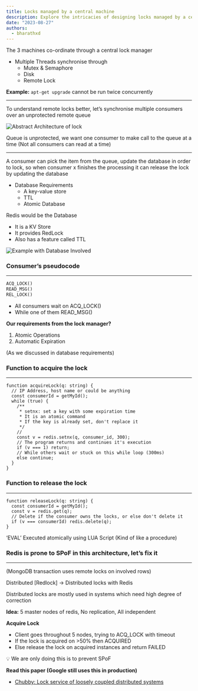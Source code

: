 ```yaml
---
title: Locks managed by a central machine
description: Explore the intricacies of designing locks managed by a central machine in this insightful content. Learn about coordination, remote locks, database integration with Redis, and overcoming potential single points of failure for robust lock management.
date: "2023-08-27"
authors:
  - bharathxd
---
```


The 3 machines co-ordinate through a central lock manager

- Multiple Threads synchronise through
  - Mutex & Semaphore
  - Disk
  - Remote Lock

**Example:** `apt-get upgrade` cannot be run twice concurrently

---

To understand remote locks better, let’s synchronise multiple consumers over an unprotected remote queue

![Abstract Architecture of lock](https://bharath-lakshman-kumar.s3.ap-south-1.amazonaws.com/Locks/abstract-lock.png)

Queue is unprotected, we want one consumer to make call to the queue at a time (Not all consumers can read at a time)

---

A consumer can pick the item from the queue, update the database in order to lock, so when consumer x finishes the processing it can release the lock by updating the database

- Database Requirements
  - A key-value store
  - TTL
  - Atomic Database

Redis would be the Database

- It is a KV Store
- It provides RedLock
- Also has a feature called TTL

![Example with Database Involved](https://bharath-lakshman-kumar.s3.ap-south-1.amazonaws.com/Locks/lock-database.png)

### Consumer’s pseudocode

---

```sql
ACQ_LOCK()
READ_MSG()
REL_LOCK()
```

- All consumers wait on ACQ_LOCK()
- While one of them READ_MSG()

**Our requirements from the lock manager?**

1. Atomic Operations
2. Automatic Expiration

(As we discussed in database requirements)

### Function to acquire the lock

---

```tsx
function acquireLock(q: string) {
  // IP Address, host name or could be anything
  const consumerId = getMyId();
  while (true) {
    /**
     * setnx: set a key with some expiration time
     * It is an atomic command
     * If the key is already set, don't replace it
     */
    //
    const v = redis.setnx(q, consumer_id, 300);
    // The program returns and continues it's execution
    if (v === 1) return;
    // While others wait or stuck on this while loop (300ms)
    else continue;
  }
}
```

### Function to release the lock

---

```tsx
function releaseLock(q: string) {
  const consumerId = getMyId();
  const v = redis.get(q);
  // Delete if the consumer owns the locks, or else don't delete it
  if (v === consumerId) redis.delete(q);
}
```

‘EVAL’ Executed atomically using LUA Script (Kind of like a procedure)

### Redis is prone to SPoF in this architecture, let’s fix it

---

(MongoDB transaction uses remote locks on involved rows)

Distributed [Redlock] → Distributed locks with Redis

Distributed locks are mostly used in systems which need high degree of correction

**Idea:** 5 master nodes of redis, No replication, All independent

**Acquire Lock**

- Client goes throughout 5 nodes, trying to ACQ_LOCK with timeout
- If the lock is acquired on >50% then ACQUIRED
- Else release the lock on acquired instances and return FAILED

💡 We are only doing this is to prevent SPoF

**Read this paper (Google still uses this in production)**

- [Chubby: Lock service of loosely coupled distributed systems](https://static.googleusercontent.com/media/research.google.com/en//archive/chubby-osdi06.pdf)
